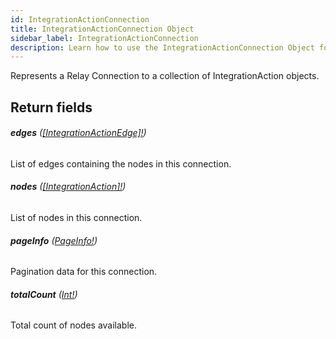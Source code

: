```yaml
---
id: IntegrationActionConnection
title: IntegrationActionConnection Object
sidebar_label: IntegrationActionConnection
description: Learn how to use the IntegrationActionConnection Object for 's API.
---
```


Represents a Relay Connection to a collection of IntegrationAction objects.

## Return fields

###### <b>edges</b> ([[IntegrationActionEdge]!](api/schema/object/IntegrationActionEdge.mdx))

List of edges containing the nodes in this connection.

###### <b>nodes</b> ([[IntegrationAction]!](api/schema/object/IntegrationAction.mdx))

List of nodes in this connection.

###### <b>pageInfo</b> ([PageInfo!](api/schema/object/PageInfo.mdx))

Pagination data for this connection.

###### <b>totalCount</b> ([Int!](api/schema/scalar/Int.mdx))

Total count of nodes available.
